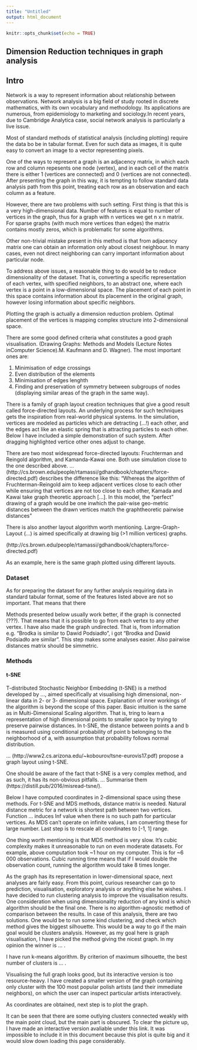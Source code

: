 ```yaml
---
title: "Untitled"
output: html_document
---
```


```r
knitr::opts_chunk$set(echo = TRUE)
```
## Dimension Reduction techniques in graph analysis
## Intro

Network is a way to represent information about relationship between observations. Network analysis is a big field of study rooted in discrete mathematics, with its own vocabulary and methodology. Its applications are numerous, from epidemiology to marketing and sociology.In recent years, due to Cambridge Analytica case, social network analysis is particularly a live issue.

Most of standard methods of statistical analysis (including plotting) require the data bo be in tabular format. Even for such data as images, it is quite easy to convert an image to a vector representing pixels. 

One of the ways to represent a graph is an adjacency matrix, in which each row and column repesents one node (vertex), and in each cell of the matrix there is either 1 (vertices are connected) and 0 (vertices are not connected). After presenting the graph in this way, it is tempting to follow standard data analysis path from this point, treating each row as an observation and each column as a feature. 

However, there are two problems with such setting. First thing is that this is a very high-dimensional data. Number of features is equal to number of vertices in the graph, thus for a graph with n vertices we get n x n matrix. For sparse graphs (with much more vertices than edges) the matrix contains mostly zeros, which is problematic for some algorithms. 

Other non-trivial mistake present in this method is that from adjacency matrix one can obtain an information only about closest neighbour. In many cases, even not direct neighboring can carry important information about particular node.

To address above issues, a reasonable thing to do would be to reduce dimensionality of the dataset. That is, converting a specific representation of each vertex, with specified neighbors, to an abstract one, where each vertex is a point in a low-dimensional space. The placement of each point in this space contains information about its placement in the original graph, however losing information about specific neighbors.

Plotting the graph is actually a dimension reduction problem. Optimal placement of the vertices is mapping complex structure into 2-dimensional space.


There are some good defined criteria what constitutes a good graph visualisation. (Drawing Graphs: Methods and Models (Lecture Notes inComputer Science).M. Kaufmann and D. Wagner). The most important ones are:

1. Minimisation of edge crossings
2. Even distribution of the elements
3. Minimisation of edges lenghth
4. Finding and preservation of symmetry between subgroups of nodes (displaying similar areas of the graph in the same way).

There is a family of graph layout creation techniques that give a good result called force-directed layouts. An underlying process for such techniques gets the inspiration from real-world physical systems. In the simulation, vertices are modeled as particles which are detracting (...!) each other, and the edges act like an elastic spring that is attracting particles to each other. 
Below I have included a simple demonstration of such system. After dragging highlighted vertice other ones adjust to change.

There are two most widespread force-directed layouts: Fruchterman and Reingold algorithm, and Kamanda-Kawai one. Both use simulation close to the one described above. ... (http://cs.brown.edu/people/rtamassi/gdhandbook/chapters/force-directed.pdf) describes the difference like this: "Whereas the algorithm of Fruchterman-Reingold aim to keep adjacent vertices close to each other while ensuring that vertices are not too close to each other, Kamada and Kawai take graph theoretic approach [...]. In this model, the “perfect” drawing of a graph would be one inwhich the pair-wise geo-metric distances between the drawn vertices match the graphtheoretic pairwise distances"

There is also another layout algorithm worth mentioning. Largre-Graph-Layout (...) is aimed specifically at drawing big (>1 million vertices) graphs. 

(http://cs.brown.edu/people/rtamassi/gdhandbook/chapters/force-directed.pdf)


As an example, here is the same graph plotted using different layouts. 

### Dataset

As for preparing the dataset for any further analysis requiring data in standard tabular format, some of the features listed above are not so important. That means that there 

Methods presented below usually work better, if the graph is connected (???). That means that it is possible to go from each vertex to any other vertex. I have also made the graph undirected. That is, from information e.g. "Brodka is similar to Dawid Podsiadło", i got "Brodka and Dawid Podsiadło are similar". This step makes some analyses easier. Also pairwise distances matrix should be simmetric. 


### Methods 


#### t-SNE

T-distributed Stochastic Neighbor Embedding (t-SNE) is a method developed by ..., aimed specifically at visualising high dimensional, non-linear data in 2- or 3- dimensional space. Explanation of inner workings of the algorithm is beyond the scope of this paper. Basic intuition is the same as in Multi-Dimensional Scaling algorithm. That is, tring to learn a representation of high dimensional points to smaller space by trying to preserve pairwise distances. In t-SNE, the distance between points a and b is measured using conditional probability of point b belonging to the neighborhood of a, with assumption that probability follows normal distribution.


 ... (http://www2.cs.arizona.edu/~kobourov/tsne-eurovis17.pdf) propose a graph layout using t-SNE.
 
One should be aware of the fact that t-SNE is a very complex method, and as such, it has its non-obvious pitfalls. ... Summarise them (https://distill.pub/2016/misread-tsne/).

Below I have computed coordinates in 2-dimensional space using these methods. For t-SNE and MDS methods, distance matrix is needed. Natural distance metric for a network is shortest path between two vertices. Function ... induces Inf value when there is no such path for particular vertices. As MDS can't operate on infinite values, I am converting these for large number. Last step is to rescale all coordinates to [-1, 1] range.

One thing worth mentioning is that MDS method is very slow. It's cubic complexity makes it unreasonable to run on even moderate datasets. For example, above computation took ~1 hour on my computer. This is for ~6 000 observations. Cubic running time means that if I would double the observation count, running the algorithm would take 8 times longer.


As the graph has its representation in lower-dimensional space, next analyses are fairly easy. From this point, curious researcher can go to prediction, visualisation, exploratory analysis or anything else he wishes. I have decided to run clustering analysis to improve the visualisation results. One consideration when using dimensionality reduction of any kind is which algorithm should be the final one. There is no algorithm-agnostic method of comparison between the results. In case of this analysis, there are two solutions. One would be to run some kind clustering, and check which method gives the biggest silhouette. This would be a way to go if the main goal would be clusters analysis. However, as my goal here is graph visualisation, I have picked the method giving the nicest graph. In my opinion the winner is ... . 

I have run k-means algorithm. By criterion of maximum silhouette, the best number of clusters is ... . 

Visualising the full graph looks good, but its interactive version is too resource-heavy. I have created a smaller version of the graph containing only cluster with the 100 most popular polish artists (and their immediate neighbors), on which the user can inspect particular artists interactively.

As coordinates are obtained, next step is to plot the graph. 

It can be seen that there are some outlying clusters connected weakly with the main point cloud, but the main part is obscured. To clear the picture up, I have made an interactive version avaliable under this link. It was impossible to include it in this document because this plot is quite big and it would slow down loading this page considerably.




